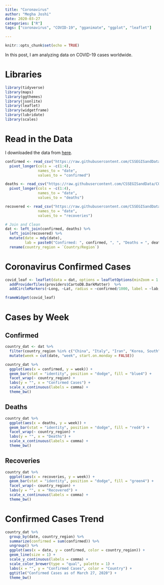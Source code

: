 ```yaml
---
title: "Coronavirus"
author: "Megha Joshi"
date: 2020-03-27
categories: ["R"]
tags: ["coronavirus", "COVID-19", "gganimate", "ggplot", "leaflet"]

---
```


```r
knitr::opts_chunk$set(echo = TRUE)
```

In this post, I am analyzing data on COVID-19 cases worldwide. 

# Libraries

```r
library(tidyverse)
library(maps)
library(ggthemes)
library(jsonlite)
library(leaflet)
library(widgetframe)
library(lubridate)
library(scales)
```


# Read in the Data

I downloaded the data from [here](https://github.com/CSSEGISandData/COVID-19).

```r
confirmed <- read_csv("https://raw.githubusercontent.com/CSSEGISandData/COVID-19/master/csse_covid_19_data/csse_covid_19_time_series/time_series_covid19_confirmed_global.csv") %>%
  pivot_longer(cols = -c(1:4),
               names_to = "date",
               values_to = "confirmed")

deaths <- read_csv("https://raw.githubusercontent.com/CSSEGISandData/COVID-19/master/csse_covid_19_data/csse_covid_19_time_series/time_series_covid19_deaths_global.csv") %>%
  pivot_longer(cols = -c(1:4),
               names_to = "date",
               values_to = "deaths")

recovered <- read_csv("https://raw.githubusercontent.com/CSSEGISandData/COVID-19/master/csse_covid_19_data/csse_covid_19_time_series/time_series_covid19_recovered_global.csv") %>% pivot_longer(cols = -c(1:4),
               names_to = "date",
               values_to = "recoveries")

# Join and Clean 
dat <- left_join(confirmed, deaths) %>%
  left_join(recovered) %>%
  mutate(date = mdy(date),
         lab = paste0("Confirmed: ", confirmed, ", ", "Deaths = ", deaths, ", ", "Recovered: ", recoveries)) %>%
  rename(country_region = `Country/Region`)
```


# Coronavirus Confirmed Cases

```r
covid_leaf <- leaflet(data = dat, options = leafletOptions(minZoom = 1.5)) %>% 
  addProviderTiles(providers$CartoDB.DarkMatter)  %>%
  addCircleMarkers(~Long, ~Lat, radius = ~confirmed/1000, label = ~lab, fillOpacity = .2)

frameWidget(covid_leaf)
```


# Cases by Week

## Confirmed 

```r
country_dat <- dat %>%
  filter(country_region %in% c("China", "Italy", "Iran", "Korea, South", "Spain", "US")) %>%
  mutate(week = cut(date, "week", start.on.monday = FALSE))

country_dat %>%
  ggplot(aes(x = confirmed, y = week)) +
  geom_bar(stat = "identity", position = "dodge", fill = "blue4") + 
  facet_wrap(~ country_region) +
  labs(y = "", x = "Confirmed Cases") + 
  scale_x_continuous(labels = comma) +
  theme_bw()
```

## Deaths

```r
country_dat %>%
  ggplot(aes(x = deaths, y = week)) +
  geom_bar(stat = "identity", position = "dodge", fill = "red4") + 
  facet_wrap(~ country_region) +
  labs(y = "", x = "Deaths") + 
  scale_x_continuous(labels = comma) +
  theme_bw()
```

## Recoveries

```r
country_dat %>%
  ggplot(aes(x = recoveries, y = week)) +
  geom_bar(stat = "identity", position = "dodge", fill = "green4") + 
  facet_wrap(~ country_region) +
  labs(y = "", x = "Recovered") + 
  scale_x_continuous(labels = comma) +
  theme_bw()
```

# Confirmed Cases Trend

```r
country_dat %>%
  group_by(date, country_region) %>%
  summarize(confirmed = sum(confirmed)) %>%
  ungroup() %>%
  ggplot(aes(x = date, y = confirmed, color = country_region)) +
  geom_line(size = 1) +
  scale_y_continuous(labels = comma) +
  scale_color_brewer(type = "qual", palette = 1) + 
  labs(x = "", y = "Confirmed Cases", color = "Country") + 
  ggtitle("Confirmed Cases as of March 27, 2020") +
  theme_bw()
```

